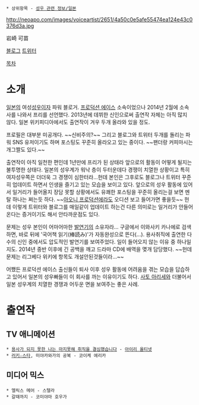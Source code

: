  * 상위항목 - [[성우 관련 정보/일본]]

http://neoapo.com/images/voiceartist/2651/4a50c0e5afe55474ea124e43c0376d3a.jpg

岩崎 可苗

[http://ameblo.jp/kosumosupink/ 블로그]
[https://twitter.com/kanae521 트위터]

[[목차]]

= 소개 =
[[일본]]의 여성[[성우]]이자 파워 블로거. [[프로덕션 에이스]] 소속이었으나 2014년 2월에 소속사를 나와서 프리를 선언했다. 2013년에 데뷔한 신인으로써 출연작 자체는 아직 많지 않다. 일본 위키피디아에서도 출연작이 겨우 두개 올라와 있을 정도. 

프로필은 대부분 미공개다. ~~신비주의?~~ 그리고 블로그와 트위터 두개를 돌리는 파워 SNS 유저이기도 하며 포스팅도 꾸준히 올라오고 있는 중이다. ~~팬더랑 커피마시는 개그짤도 있다.~~ 

출연작이 아직 일천한 편인데 1년만에 프리가 된 상태라 앞으로의 활동이 어떻게 될지는 불투명한 상태다. 일본의 성우계가 워낙 층이 두터운데다 경쟁이 치열한 상황이고 특히 여자성우쪽은 더더욱 그 경쟁이 심한터라...헌데 본인은 그후로도 블로그나 트위터 꾸준히 업데이트 하면서 인생을 즐기고 있는 모습을 보이고 있다. 앞으로의 성우 활동에 있어서 일거리가 들어올지 장담 못할 상황에서도 유쾌한 포스팅을 꾸준히 올리는걸 보면 멘탈 하나는 쩌는듯 하다. ~~[[아오니 프로덕션]]에라도 오디션 보고 들어가면 좋을듯~~ 헌데 이렇게 트위터와 블로그를 매일같이 업데이트 하는건 다른 의미로는 일거리가 안들어온다는 증거이기도 해서 안타까운점도 있다. 

문제는 성우 본인이 어마어마한 [[발연기]]의 소유자라... 구글에서 이와사키 카나에로 검색하면, 바로 뒤에 '국어책 읽기(棒読み)'가 자동완성으로 뜬다(...). 용사취직에 출연한 다수의 신인 중에서도 압도적인 발연기를 보여주었다. 일이 들어오지 않는 이유 중 하나일지도. 2014년 중반 이후에 긴 공백을 깨고 드라마 CD에 배역을 몆개 담당했다. ~~헌데 문제는 리그베다 위키에 항목도 개설안된것들이라...~~

어쨌든 프로덕션 에이스 출신들이 퇴사 이후 성우 활동에 어려움을 겪는 모습을 답습하고 있어서 일본의 성우빠들이 이 회사를 까는 이유이기도 하다. [[사토 아리세]]와 더불어서 일본 성우계의 치열한 경쟁과 어두운 면을 보여주는 좋은 사례.

= 출연작 =
== TV 애니메이션 ==
 * [[용사가 되지 못한 나는 마지못해 취직을 결심했습니다]] - [[아이리 올티넷]]
 * [[러키☆스타]], 미야카와가의 공복 - 코이케 에리카

== 미디어 믹스 ==
 * 엘릭스 메어 - 스텔라
 * 갈때까지 - 코미야마 호우가


